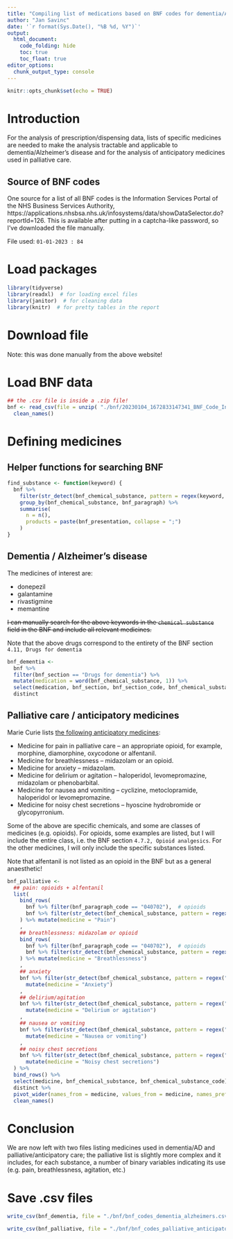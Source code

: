 ```yaml
---
title: "Compiling list of medications based on BNF codes for dementia/AD & palliative care drugs"
author: "Jan Savinc"
date: '`r format(Sys.Date(), "%B %d, %Y")`'
output: 
  html_document:
    code_folding: hide
    toc: true
    toc_float: true
editor_options: 
  chunk_output_type: console
---
```



```r
knitr::opts_chunk$set(echo = TRUE)
```


# Introduction

For the analysis of prescription/dispensing data, lists of specific medicines are needed to make the analysis tractable and applicable to dementia/Alzheimer's disease and for the analysis of anticipatory medicines used in palliative care.

## Source of BNF codes

One source for a list of all BNF codes is the Information Services Portal of the NHS Business Services Authority, https://applications.nhsbsa.nhs.uk/infosystems/data/showDataSelector.do?reportId=126. This is available after putting in a captcha-like password, so I've downloaded the file manually.

File used: `01-01-2023 : 84`
  
# Load packages

```r
library(tidyverse)
library(readxl)  # for loading excel files
library(janitor)  # for cleaning data
library(knitr)  # for pretty tables in the report
```


# Download file

Note: this was done manually from the above website!

# Load BNF data

```r
## the .csv file is inside a .zip file!
bnf <- read_csv(file = unzip( "./bnf/20230104_1672833147341_BNF_Code_Information.zip", "20230104_1672833147341_BNF_Code_Information.csv")) %>%
  clean_names()
```

# Defining medicines

## Helper functions for searching BNF

```r
find_substance <- function(keyword) {
  bnf %>%
    filter(str_detect(bnf_chemical_substance, pattern = regex(keyword, ignore_case = TRUE))) %>%
    group_by(bnf_chemical_substance, bnf_paragraph) %>%
    summarise(
      n = n(),
      products = paste(bnf_presentation, collapse = ";")
    )
}
```


## Dementia / Alzheimer's disease

The medicines of interest are:

- donepezil
- galantamine
- rivastigmine
- memantine

~~I can manually search for the above keywords in the `chemical substance` field in the BNF and include all relevant medicines.~~

Note that the above drugs correspond to the entirety of the BNF section `4.11, Drugs for dementia`

```r
bnf_dementia <- 
  bnf %>%
  filter(bnf_section == "Drugs for dementia") %>%
  mutate(medication = word(bnf_chemical_substance, 1)) %>%
  select(medication, bnf_section, bnf_section_code, bnf_chemical_substance_code) %>%
  distinct
```


## Palliative care / anticipatory medicines

Marie Curie lists [the following anticipatory medicines](https://www.mariecurie.org.uk/professionals/palliative-care-knowledge-zone/symptom-control/anticipatory-medicines):

- Medicine for pain in palliative care – an appropriate opioid, for example, morphine, diamorphine, oxycodone or alfentanil.
- Medicine for breathlessness – midazolam or an opioid.
- Medicine for anxiety – midazolam.
- Medicine for delirium or agitation – haloperidol, levomepromazine, midazolam or phenobarbital.
- Medicine for nausea and vomiting – cyclizine, metoclopramide, haloperidol or levomepromazine.
- Medicine for noisy chest secretions – hyoscine hydrobromide or glycopyrronium.

Some of the above are specific chemicals, and some are classes of medicines (e.g. opioids). For opioids, some examples are listed, but I will include the entire class, i.e. the BNF section `4.7.2, Opioid analgesics`. For the other medicines, I will only include the specific substances listed.

Note that alfentanil is not listed as an opioid in the BNF but as a general anaesthetic!

```r
bnf_palliative <-
  ## pain: opioids + alfentanil
  list(
    bind_rows(
      bnf %>% filter(bnf_paragraph_code == "040702"),  # opioids
      bnf %>% filter(str_detect(bnf_chemical_substance, pattern = regex("alfentanil", ignore_case = TRUE)))
    ) %>% mutate(medicine = "Pain")
    ,
    ## breathlessness: midazolam or opioid
    bind_rows(
      bnf %>% filter(bnf_paragraph_code == "040702"),  # opioids
      bnf %>% filter(str_detect(bnf_chemical_substance, pattern = regex("midazolam", ignore_case = TRUE)))
    ) %>% mutate(medicine = "Breathlessness")
    ,
    ## anxiety
    bnf %>% filter(str_detect(bnf_chemical_substance, pattern = regex("midazolam", ignore_case = TRUE))) %>% 
      mutate(medicine = "Anxiety")
    ,
    ## delirium/agitation
    bnf %>% filter(str_detect(bnf_chemical_substance, pattern = regex("haloperidol|levomepromazine|midazolam|phenobarbital", ignore_case = TRUE))) %>% 
      mutate(medicine = "Delirium or agitation")
    ,
    ## nausea or vomiting
    bnf %>% filter(str_detect(bnf_chemical_substance, pattern = regex("cyclizine|metoclopramide|haloperidol|levomepromazine", ignore_case = TRUE))) %>% 
      mutate(medicine = "Nausea or vomiting")
    ,
    ## noisy chest secretions
    bnf %>% filter(str_detect(bnf_chemical_substance, pattern = regex("hyoscine hydrobromide|glycopyrronium", ignore_case = TRUE))) %>% 
      mutate(medicine = "Noisy chest secretions")
  ) %>%
  bind_rows() %>%
  select(medicine, bnf_chemical_substance, bnf_chemical_substance_code) %>%
  distinct %>%
  pivot_wider(names_from = medicine, values_from = medicine, names_prefix = "bin_", values_fill = 0L, values_fn = ~1L) %>%
  clean_names()
```

# Conclusion

We are now left with two files listing medicines used in dementia/AD and palliative/anticipatory care; the palliative list is slightly more complex and it includes, for each substance, a number of binary variables indicating its use (e.g. pain, breathlessness, agitation, etc.)

# Save .csv files

```r
write_csv(bnf_dementia, file = "./bnf/bnf_codes_dementia_alzheimers.csv")

write_csv(bnf_palliative, file = "./bnf/bnf_codes_palliative_anticipatory.csv")
```